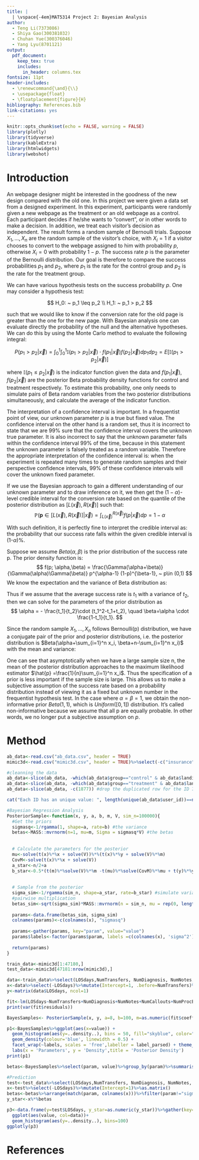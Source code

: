 ```yaml
---
title: |
  | \vspace{-4em}MAT5314 Project 2: Bayesian Analysis
author: 
  - Teng Li(7373086)
  - Shiya Gao(300381032) 
  - Chuhan Yue(300376046)
  - Yang Lyu(8701121)
output: 
  pdf_document: 
    keep_tex: true
    includes:
      in_header: columns.tex
fontsize: 11pt
header-includes: 
  - \renewcommand{\and}{\\}
  - \usepackage{float}
  - \floatplacement{figure}{H}
bibliography: References.bib
link-citations: yes
---
```

```r
knitr::opts_chunk$set(echo = FALSE, warning = FALSE)
library(plotly)
library(tidyverse)
library(kableExtra)
library(htmlwidgets)
library(webshot)
```

# Introduction
An webpage designer might be interested in the goodness of the new design compared with the old one. In this project we were given a data set from a designed experiment. In this experiment, participants were randomly given a new webpage as the treatment or an old webpage as a control. Each participant decides if he/she wants to "convert", or in other words to make a decision. In addition, we treat each visitor's decision as independent. The result forms a random sample of Bernoulli trials. Suppose $X_1,...,X_n$ are the random sample of the visitor's choice, with $X_i=1$ if a visitor chooses to convert to the webpage assigned to him with probability $p$, otherwise $X_i=0$ with probability $1-p$. The success rate $p$ is the parameter of the Bernoulli distribution. Our goal is therefore to compare the success probabilities $p_1$ and $p_2$, where $p_1$ is the rate for the control group and $p_2$ is the rate for the treatment group.

We can have various hypothesis tests on the success probability $p$. One may consider a hypothesis test:

$$
H_0: ~ p_1 \leq p_2 \\
H_1: ~ p_1 > p_2
$$

such that we would like to know if the conversion rate for the old page is greater than the one for the new page. With Bayesian analysis one can evaluate directly the probability of the null and the alternative hypotheses. We can do this by using the Monte Carlo method to evaluate the following integral:

$$
P(p_1 > p_2 |\vec{x}) = \int_0^1 \int_0^1 \mathbb{I}(p_1 > p_2 |\vec{x}) \cdot f(p_1|\vec{x})f(p_2|\vec{x})dp_1 dp_2 = E[\mathbb{I}(p_1 > p_2 |\vec{x})]
$$

where $\mathbb{I}(p_1 \leq p_2|\vec{x})$ is the indicator function given the data and $f(p_1|\vec{x})$, $f(p_2|\vec{x})$ are the posterior Beta probability density functions for control and treatment respectively. To estimate this probability, one only needs to simulate pairs of Beta random variables from the two posterior distributions simultaneously, and calculate the average of the indicator function. 

The interpretation of a confidence interval is important. In a frequentist point of view, our unknown parameter $p$ is a true but fixed value. The confidence interval on the other hand is a random set, thus it is incorrect to state that we are 99% sure that the confidence interval covers the unknown true parameter. It is also incorrect to say that the unknown parameter falls within the confidence interval 99% of the time, because in this statement the unknown parameter is falsely treated as a random variable. Therefore the appropriate interpretation of the confidence interval is: when the experiment is repeated many times to generate random samples and their perspective confidence intervals, 99% of these confidence intervals will cover the unknown fixed parameter.

If we use the Bayesian approach to gain a different understanding of our unknown parameter and to draw inference on it, we then get the ($1-\alpha$)-level credible interval for the conversion rate based on the quantile of the posterior distribution as $[L(\vec{x}), R(\vec{x})]$ such that:
$$
\mathbb{P}(\textbf{p} \in [L(\vec{x}), R(\vec{x})] |\vec{x}) = \int_{L(\vec{x})}^{R(\vec{x})} f(p|\vec{x})dp = 1-\alpha
$$

With such definition, it is perfectly fine to interpret the credible interval as: the probability that our success rate falls within the given credible interval is (1-$\alpha$)%. 

Suppose we assume $Beta(\alpha, \beta)$ is the prior distribution of the success rate p. The prior density function is:
$$
f(p; \alpha,\beta) = \frac{\Gamma(\alpha+\beta)}{\Gamma(\alpha)\Gamma(\beta)} p^{\alpha-1} (1-p)^{\beta-1}, ~ p\in (0,1)
$$
We know the expectation and the variance of Beta distribution as:

\begin{gather*}
E(p)= \frac{\alpha}{\alpha+\beta}\\
Var(p)= \frac{\alpha \beta}{(\alpha+\beta)^2(\alpha+\beta+1)}
\end{gather*}

Thus if we assume that the average success rate is $t_1$ with a variance of $t_2$, then we can solve for the parameters of the prior distribution as 
$$
\alpha = - \frac{t_1}{t_2}\cdot (t_1^2-t_1+t_2), \quad \beta=\alpha \cdot \frac{1-t_1}{t_1}.
$$ 

Since the random sample $X_1,...,X_n$ follows Bernoulli(p) distribution, we have a conjugate pair of the prior and posterior distributions, i.e. the posterior distribution is $Beta(\alpha+\sum_{i=1}^n x_i, \beta+n-\sum_{i=1}^n x_i)$ with the mean and variance:

\begin{gather*}
E(p|\vec{x})=\frac{\alpha+\sum_{i=1}^n x_i}{\alpha+\beta+n}\\
Var(p|\vec{x})=\frac{(\alpha+\sum_{i=1}^n x_i)(\beta+n-\sum_{i=1}^n x_i)}{(\alpha+\beta+n)^2(\alpha+\beta+n+1)}
\end{gather*}

One can see that asymptotically when we have a large sample size n, the mean of the posterior distribution approaches to the maximum likelihood estimator $\hat{p} =\frac{1}{n}\sum_{i=1}^n x_i$. Thus the specification of a prior is less important if the sample size is large. This allows us to make a subjective assumption of the success rate based on a probability distribution instead of viewing it as a fixed but unknown number in the frequentist hypothesis test. In the case where $\alpha=\beta=1$, we obtain the non-informative prior $Beta(1,1)$, which is $Uniform([0,1])$ distribution. It's called non-informative because we assume that all p are equally probable. In other words, we no longer put a subjective assumption on $p$.

# Method
```r
ab_data<-read.csv("ab_data.csv", header = TRUE)
mimic3d<-read.csv("mimic3d.csv", header = TRUE)%>%select(-c("insurance", "religion", "marital_status"))%>%na.omit()
```

```r
#cleanning the data
ab_data<-slice(ab_data, -which(ab_data$group=="control" & ab_data$landing_page=="new_page"))
ab_data<-slice(ab_data, -which(ab_data$group=="treatment" & ab_data$landing_page=="old_page"))
ab_data<-slice(ab_data, -c(1877)) #drop the duplicated row for the ID 773192
```

```r
cat("Each ID has an unique value: ", length(unique(ab_data$user_id))==nrow(ab_data))
```

```r
#Bayesian Regression Analysis
PosteriorSample<-function(x, y, a, b, m, V, sim_n=100000){
  #Get the priors
  sigmasq<-1/rgamma(1, shape=a, rate=b) #the variance
  betas<-MASS::mvrnorm(n=1, mu=m, Sigma = sigmasq*V) #the betas
  
  
  # Calculate the parameters for the posterior
  mu<-solve(t(x)%*%x + solve(V))%*%(t(x)%*%y + solve(V)%*%m)
  CovM<-solve(t(x)%*%x + solve(V))
  a_star<-n/2+a
  b_star<-0.5*(t(m)%*%solve(V)%*%m -t(mu)%*%solve(CovM)%*%mu + t(y)%*%y +2*b)
  
  
  # Sample from the posterior
  sigma_sim<-1/rgamma(sim_n, shape=a_star, rate=b_star) #simulate variance
  #pairwise multiplication
  betas_sim<-sqrt(sigma_sim)*MASS::mvrnorm(n = sim_n, mu = rep(0, length(m)), CovM) + matrix(rep(c(mu), each = sim_n), ncol=length(m), byrow = FALSE)
  
  params<-data.frame(betas_sim, sigma_sim)
  colnames(params)<-c(colnames(x), "sigmasq")
  
  params<-gather(params, key="param", value="value")
  params$labels<-factor(params$param, labels =c(colnames(x), 'sigma^2'))
  
  return(params)
}

train_data<-mimic3d[1:47180,]
test_data<-mimic3d[47181:nrow(mimic3d),]

data<-train_data%>%select(LOSdays,NumTransfers, NumDiagnosis, NumNotes, NumCallouts, NumProcEvents, NumLabs)
x<-data%>%select(-LOSdays)%>%mutate(Intercept=1, .before=NumTransfers)%>%as.matrix()
y<-matrix(data$LOSdays, ncol=1)

fit<-lm(LOSdays~NumTransfers+NumDiagnosis+NumNotes+NumCallouts+NumProcEvents+NumLabs, data)
print(var(fit$residuals))

BayesSamples<- PosteriorSample(x, y, a=8, b=100, m=as.numeric(fit$coefficients), V=diag(1,7,7) ) 

p1<-BayesSamples%>%ggplot(aes(x=value)) +
  geom_histogram(aes(y=..density..), bins = 50, fill="skyblue", color="black") +
  geom_density(colour='blue', linewidth = 0.5) +
  facet_wrap(~labels, scales = 'free',labeller = label_parsed) + theme_bw() +
  labs(x = 'Parameters', y = 'Density',title = 'Posterior Density')
print(p1)

betas<-BayesSamples%>%select(param, value)%>%group_by(param)%>%summarise(betas=mean(value))

#Prediction
test<-test_data%>%select(LOSdays,NumTransfers, NumDiagnosis, NumNotes, NumCallouts, NumProcEvents, NumLabs)
x<-test%>%select(-LOSdays)%>%mutate(Intercept=1)%>%as.matrix()
betas<-betas%>%arrange(match(param, colnames(x)))%>%filter(param!="sigmasq")%>%column_to_rownames(var = "param") %>% data.matrix()
y_star<-x%*%betas

p3<-data.frame(y=test$LOSdays, y_star=as.numeric(y_star))%>%gather(key="data", value = "value")%>%filter(value>=0)%>%
  ggplot(aes(value, col=data))+
  geom_histogram(aes(y=..density..), bins=100)
ggplotly(p3)
```


# References
